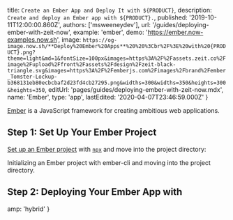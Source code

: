 

  title: `Create an Ember App and Deploy It with ${PRODUCT}`,
  description: `Create and deploy an Ember app with ${PRODUCT}.`,
  published: '2019-10-11T12:00:00.860Z',
  authors: ['msweeneydev'],
  url: '/guides/deploying-ember-with-zeit-now',
  example: 'ember',
  demo: 'https://ember.now-examples.now.sh',
  image: `https://og-image.now.sh/**Deploy%20Ember%20Apps**%20%20%3Cbr%2F%3E%20with%20{PRODUCT}.png?theme=light&md=1&fontSize=100px&images=https%3A%2F%2Fassets.zeit.co%2Fimage%2Fupload%2Ffront%2Fassets%2Fdesign%2Fzeit-black-triangle.svg&images=https%3A%2F%2Femberjs.com%2Fimages%2Fbrand%2Fember_Tomster-Lockup-b368131eb80ecbcbaf2d23fd4cb27295.png&widths=300&widths=350&heights=300&heights=350`,
  editUrl: 'pages/guides/deploying-ember-with-zeit-now.mdx',
  name: 'Ember',
  type: 'app',
  lastEdited: '2020-04-07T23:46:59.000Z'
}

[Ember](https://emberjs.com/) is a JavaScript framework for creating ambitious web applications.

## Step 1: Set Up Your Ember Project

[Set up an Ember project](https://guides.emberjs.com/release/getting-started/quick-start/) with [`npx`](https://www.npmjs.com/package/npx) and move into the project directory:

<Snippet dark text="npx ember-cli new my-ember-project && cd my-ember-project" />
<Caption>Initializing an Ember project with <Link href="https://ember-cli.com/">ember-cli</Link> and moving into the project directory.</Caption>

## Step 2: Deploying Your Ember App with <ProductName />

<DeploySection meta={meta} />


  amp: 'hybrid'
}
